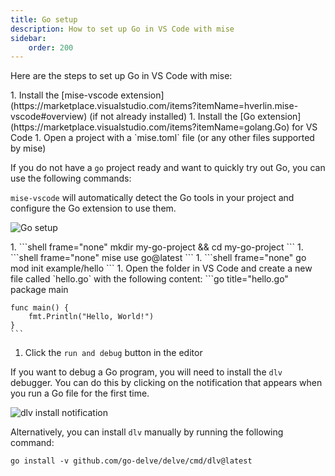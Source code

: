 ```yaml
---
title: Go setup
description: How to set up Go in VS Code with mise
sidebar:
    order: 200
---
```


Here are the steps to set up Go in VS Code with mise:

<Steps>
1. Install the [mise-vscode extension](https://marketplace.visualstudio.com/items?itemName=hverlin.mise-vscode#overview) (if not already installed)
1. Install the [Go extension](https://marketplace.visualstudio.com/items?itemName=golang.Go) for VS Code
1. Open a project with a `mise.toml` file (or any other files supported by mise)
</Steps>

If you do not have a `go` project ready and want to quickly try out Go, you can use the following commands:


`mise-vscode` will automatically detect the Go tools in your project and configure the Go extension to use them.

![Go setup](./go-example.png)

<Steps>
1. ```shell frame="none"
    mkdir my-go-project && cd my-go-project
    ```
1. ```shell frame="none"
    mise use go@latest
    ```
1. ```shell frame="none"
    go mod init example/hello
    ```
1. Open the folder in VS Code and create a new file called `hello.go` with the following content:
    ```go title="hello.go"
    package main


    func main() {
        fmt.Println("Hello, World!")
    }
    ```
1. Click the `run and debug` button in the editor
</Steps>

If you want to debug a Go program, you will need to install the `dlv` debugger.
You can do this by clicking on the notification that appears when you run a Go file for the first time.

![dlv install notification](./go-dlv-install.png)

Alternatively, you can install `dlv` manually by running the following command:
```shell
go install -v github.com/go-delve/delve/cmd/dlv@latest
```